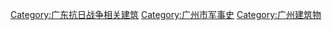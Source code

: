 [[Category:广东抗日战争相关建筑|Category:广东抗日战争相关建筑]]
[[Category:广州市军事史|Category:广州市军事史]]
[[Category:广州建筑物|Category:广州建筑物]]